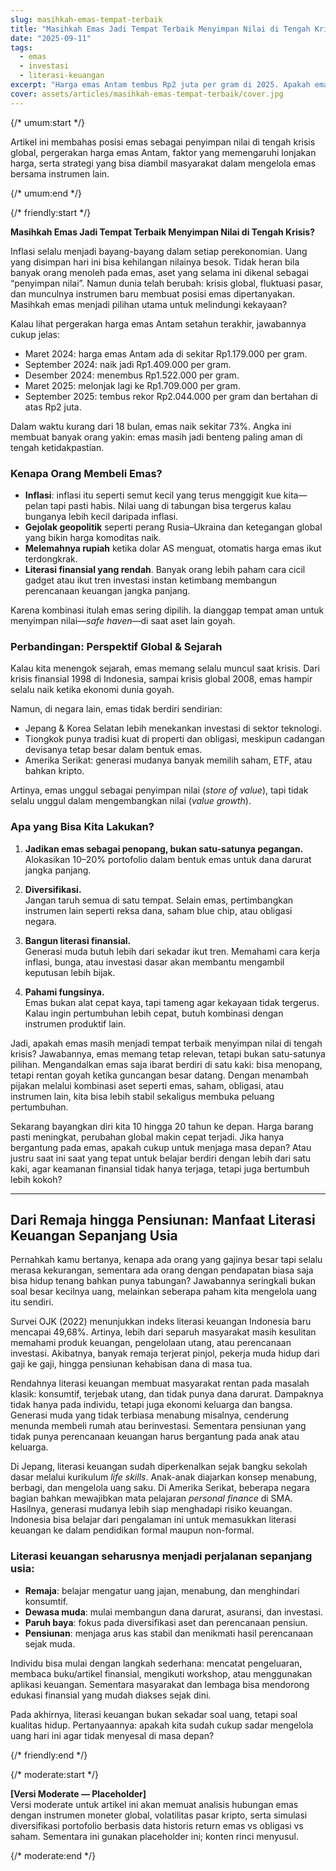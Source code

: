 ```yaml
---
slug: masihkah-emas-tempat-terbaik
title: "Masihkah Emas Jadi Tempat Terbaik Menyimpan Nilai di Tengah Krisis?"
date: "2025-09-11"
tags:
  - emas
  - investasi
  - literasi-keuangan
excerpt: "Harga emas Antam tembus Rp2 juta per gram di 2025. Apakah emas masih jadi tempat terbaik menyimpan nilai di tengah inflasi dan krisis?"
cover: assets/articles/masihkah-emas-tempat-terbaik/cover.jpg
---
```


{/* umum:start */}

Artikel ini membahas posisi emas sebagai penyimpan nilai di tengah krisis global, pergerakan harga emas Antam, faktor yang memengaruhi lonjakan harga, serta strategi yang bisa diambil masyarakat dalam mengelola emas bersama instrumen lain.

{/* umum:end */}

{/* friendly:start */}

**Masihkah Emas Jadi Tempat Terbaik Menyimpan Nilai di Tengah Krisis?**

Inflasi selalu menjadi bayang-bayang dalam setiap perekonomian. Uang yang disimpan hari ini bisa kehilangan nilainya besok. Tidak heran bila banyak orang menoleh pada emas, aset yang selama ini dikenal sebagai “penyimpan nilai”. Namun dunia telah berubah: krisis global, fluktuasi pasar, dan munculnya instrumen baru membuat posisi emas dipertanyakan. Masihkah emas menjadi pilihan utama untuk melindungi kekayaan?

Kalau lihat pergerakan harga emas Antam setahun terakhir, jawabannya cukup jelas:

- Maret 2024: harga emas Antam ada di sekitar Rp1.179.000 per gram.
- September 2024: naik jadi Rp1.409.000 per gram.
- Desember 2024: menembus Rp1.522.000 per gram.
- Maret 2025: melonjak lagi ke Rp1.709.000 per gram.
- September 2025: tembus rekor Rp2.044.000 per gram dan bertahan di atas Rp2 juta.

Dalam waktu kurang dari 18 bulan, emas naik sekitar 73%. Angka ini membuat banyak orang yakin: emas masih jadi benteng paling aman di tengah ketidakpastian.

### Kenapa Orang Membeli Emas?

- **Inflasi**: inflasi itu seperti semut kecil yang terus menggigit kue kita—pelan tapi pasti habis. Nilai uang di tabungan bisa tergerus kalau bunganya lebih kecil daripada inflasi.
- **Gejolak geopolitik** seperti perang Rusia–Ukraina dan ketegangan global yang bikin harga komoditas naik.
- **Melemahnya rupiah** ketika dolar AS menguat, otomatis harga emas ikut terdongkrak.
- **Literasi finansial yang rendah**. Banyak orang lebih paham cara cicil gadget atau ikut tren investasi instan ketimbang membangun perencanaan keuangan jangka panjang.

Karena kombinasi itulah emas sering dipilih. Ia dianggap tempat aman untuk menyimpan nilai—_safe haven_—di saat aset lain goyah.

### Perbandingan: Perspektif Global & Sejarah

Kalau kita menengok sejarah, emas memang selalu muncul saat krisis. Dari krisis finansial 1998 di Indonesia, sampai krisis global 2008, emas hampir selalu naik ketika ekonomi dunia goyah.

Namun, di negara lain, emas tidak berdiri sendirian:

- Jepang & Korea Selatan lebih menekankan investasi di sektor teknologi.
- Tiongkok punya tradisi kuat di properti dan obligasi, meskipun cadangan devisanya tetap besar dalam bentuk emas.
- Amerika Serikat: generasi mudanya banyak memilih saham, ETF, atau bahkan kripto.

Artinya, emas unggul sebagai penyimpan nilai (_store of value_), tapi tidak selalu unggul dalam mengembangkan nilai (_value growth_).

### Apa yang Bisa Kita Lakukan?

1. **Jadikan emas sebagai penopang, bukan satu-satunya pegangan.**  
   Alokasikan 10–20% portofolio dalam bentuk emas untuk dana darurat jangka panjang.

2. **Diversifikasi.**  
   Jangan taruh semua di satu tempat. Selain emas, pertimbangkan instrumen lain seperti reksa dana, saham blue chip, atau obligasi negara.

3. **Bangun literasi finansial.**  
   Generasi muda butuh lebih dari sekadar ikut tren. Memahami cara kerja inflasi, bunga, atau investasi dasar akan membantu mengambil keputusan lebih bijak.

4. **Pahami fungsinya.**  
   Emas bukan alat cepat kaya, tapi tameng agar kekayaan tidak tergerus. Kalau ingin pertumbuhan lebih cepat, butuh kombinasi dengan instrumen produktif lain.

Jadi, apakah emas masih menjadi tempat terbaik menyimpan nilai di tengah krisis? Jawabannya, emas memang tetap relevan, tetapi bukan satu-satunya pilihan. Mengandalkan emas saja ibarat berdiri di satu kaki: bisa menopang, tetapi rentan goyah ketika guncangan besar datang. Dengan menambah pijakan melalui kombinasi aset seperti emas, saham, obligasi, atau instrumen lain, kita bisa lebih stabil sekaligus membuka peluang pertumbuhan.

Sekarang bayangkan diri kita 10 hingga 20 tahun ke depan. Harga barang pasti meningkat, perubahan global makin cepat terjadi. Jika hanya bergantung pada emas, apakah cukup untuk menjaga masa depan? Atau justru saat ini saat yang tepat untuk belajar berdiri dengan lebih dari satu kaki, agar keamanan finansial tidak hanya terjaga, tetapi juga bertumbuh lebih kokoh?

---

## Dari Remaja hingga Pensiunan: Manfaat Literasi Keuangan Sepanjang Usia

Pernahkah kamu bertanya, kenapa ada orang yang gajinya besar tapi selalu merasa kekurangan, sementara ada orang dengan pendapatan biasa saja bisa hidup tenang bahkan punya tabungan? Jawabannya seringkali bukan soal besar kecilnya uang, melainkan seberapa paham kita mengelola uang itu sendiri.

Survei OJK (2022) menunjukkan indeks literasi keuangan Indonesia baru mencapai 49,68%. Artinya, lebih dari separuh masyarakat masih kesulitan memahami produk keuangan, pengelolaan utang, atau perencanaan investasi. Akibatnya, banyak remaja terjerat pinjol, pekerja muda hidup dari gaji ke gaji, hingga pensiunan kehabisan dana di masa tua.

Rendahnya literasi keuangan membuat masyarakat rentan pada masalah klasik: konsumtif, terjebak utang, dan tidak punya dana darurat. Dampaknya tidak hanya pada individu, tetapi juga ekonomi keluarga dan bangsa. Generasi muda yang tidak terbiasa menabung misalnya, cenderung menunda membeli rumah atau berinvestasi. Sementara pensiunan yang tidak punya perencanaan keuangan harus bergantung pada anak atau keluarga.

Di Jepang, literasi keuangan sudah diperkenalkan sejak bangku sekolah dasar melalui kurikulum _life skills_. Anak-anak diajarkan konsep menabung, berbagi, dan mengelola uang saku. Di Amerika Serikat, beberapa negara bagian bahkan mewajibkan mata pelajaran _personal finance_ di SMA. Hasilnya, generasi mudanya lebih siap menghadapi risiko keuangan. Indonesia bisa belajar dari pengalaman ini untuk memasukkan literasi keuangan ke dalam pendidikan formal maupun non-formal.

### Literasi keuangan seharusnya menjadi perjalanan sepanjang usia:

- **Remaja**: belajar mengatur uang jajan, menabung, dan menghindari konsumtif.
- **Dewasa muda**: mulai membangun dana darurat, asuransi, dan investasi.
- **Paruh baya**: fokus pada diversifikasi aset dan perencanaan pensiun.
- **Pensiunan**: menjaga arus kas stabil dan menikmati hasil perencanaan sejak muda.

Individu bisa mulai dengan langkah sederhana: mencatat pengeluaran, membaca buku/artikel finansial, mengikuti workshop, atau menggunakan aplikasi keuangan. Sementara masyarakat dan lembaga bisa mendorong edukasi finansial yang mudah diakses sejak dini.

Pada akhirnya, literasi keuangan bukan sekadar soal uang, tetapi soal kualitas hidup. Pertanyaannya: apakah kita sudah cukup sadar mengelola uang hari ini agar tidak menyesal di masa depan?

{/* friendly:end */}

{/* moderate:start */}

**[Versi Moderate — Placeholder]**  
Versi moderate untuk artikel ini akan memuat analisis hubungan emas dengan instrumen moneter global, volatilitas pasar kripto, serta simulasi diversifikasi portofolio berbasis data historis return emas vs obligasi vs saham. Sementara ini gunakan placeholder ini; konten rinci menyusul.

{/* moderate:end */}
